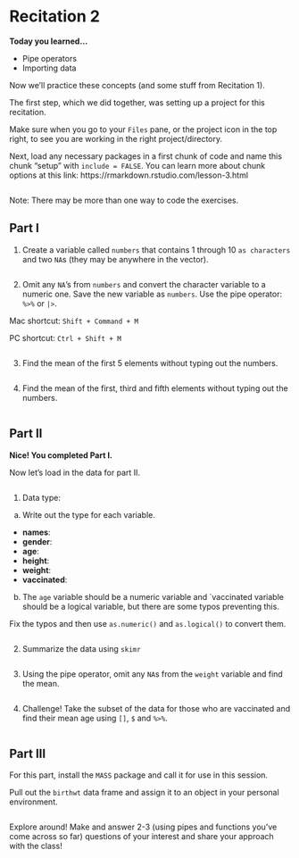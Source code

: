 # Recitation 2

__Today you learned...__

* Pipe operators
* Importing data

Now we'll practice these concepts (and some stuff from Recitation 1).

The first step, which we did together, was setting up a project for this recitation. 

Make sure when you go to your `Files` pane, or the project icon in the top right, to see you are working in the right project/directory.

Next, load any necessary packages in a first chunk of code and name this chunk "setup" with `include = FALSE`. You can learn more about chunk options at this link: https://rmarkdown.rstudio.com/lesson-3.html

```r

```

Note: There may be more than one way to code the exercises.

## Part I

1. Create a variable called `numbers` that contains 1 through 10 `as characters` and two
`NA`s (they may be anywhere in the vector).

```r

```

2. Omit any `NA`’s from `numbers` and convert the character variable to a numeric one. Save
the new variable as `numbers`. Use the pipe operator: `%>%` or `|>`. 

Mac shortcut: `Shift + Command + M`

PC shortcut: `Ctrl + Shift + M`

```r

```

3. Find the mean of the first 5 elements without typing out the numbers. 

```r

```

4. Find the mean of the first, third and fifth elements without typing out the numbers.

```r

```

## Part II

__Nice! You completed Part I.__ 

Now let's load in the data for part II.

```r

```

1. Data type:

(a) Write out the type for each variable.

* __names__: 
* __gender__: 
* __age__: 
* __height__: 
* __weight__: 
* __vaccinated__: 

(b) The `age` variable should be a numeric variable and `vaccinated variable
should be a logical variable, but there are some typos preventing this. 

Fix the typos and then use `as.numeric()` and `as.logical()` to convert them.

```r

```

2. Summarize the data using `skimr`

```r

```

3. Using the pipe operator, omit any `NA`s from the `weight` variable and find the mean.

```r

```

4. Challenge! Take the subset of the data for those who are vaccinated and find their
mean age using `[]`, `$` and `%>%`. 

```r

```


## Part III

For this part, install the `MASS` package and call it for use in this session. 

Pull out the `birthwt` data frame and assign it to an object in your personal environment. 

```r

```

Explore around! Make and answer 2-3 (using pipes and functions you've come across so far) questions of your interest and share your approach with the class! 
